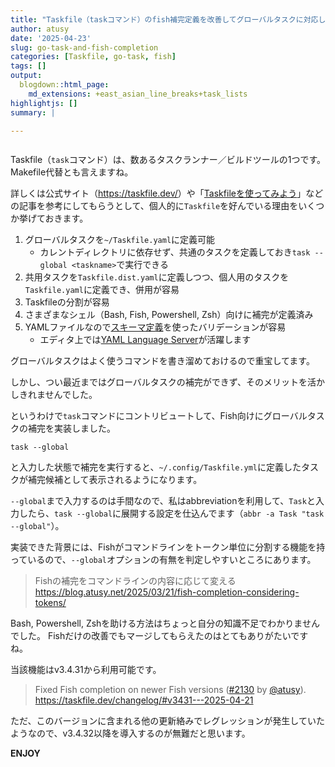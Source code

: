 ```yaml
---
title: "Taskfile（taskコマンド）のfish補完定義を改善してグローバルタスクに対応した"
author: atusy
date: '2025-04-23'
slug: go-task-and-fish-completion
categories: [Taskfile, go-task, fish]
tags: []
output:
  blogdown::html_page:
    md_extensions: +east_asian_line_breaks+task_lists
highlightjs: []
summary: |

---
```


```r
```

Taskfile（`task`コマンド）は、数あるタスクランナー／ビルドツールの1つです。
Makefile代替とも言えますね。

詳しくは公式サイト（<https://taskfile.dev/>）や「[Taskfileを使ってみよう](https://zenn.dev/remew/articles/introduce-taskfile)」などの記事を参考にしてもらうとして、個人的に`Taskfile`を好んでいる理由をいくつか挙げておきます。

1. グローバルタスクを`~/Taskfile.yaml`に定義可能
    - カレントディレクトリに依存せず、共通のタスクを定義しておき`task --global <taskname>`で実行できる
2. 共用タスクを`Taskfile.dist.yaml`に定義しつつ、個人用のタスクを`Taskfile.yaml`に定義でき、併用が容易
3. Taskfileの分割が容易
4. さまざまなシェル（Bash, Fish, Powershell, Zsh）向けに補完が定義済み
5. YAMLファイルなので[スキーマ定義](https://taskfile.dev/schema.json)を使ったバリデーションが容易
    - エディタ上では[YAML Language Server](https://github.com/redhat-developer/yaml-language-server)が活躍します

グローバルタスクはよく使うコマンドを書き溜めておけるので重宝してます。

しかし、つい最近まではグローバルタスクの補完ができず、そのメリットを活かしきれませんでした。

というわけで`task`コマンドにコントリビュートして、Fish向けにグローバルタスクの補完を実装しました。

```
task --global
```

と入力した状態で補完を実行すると、`~/.config/Taskfile.yml`に定義したタスクが補完候補として表示されるようになります。

`--global`まで入力するのは手間なので、私はabbreviationを利用して、`Task`と入力したら、`task --global`に展開する設定を仕込んでます（`abbr -a Task "task --global"`）。

実装できた背景には、Fishがコマンドラインをトークン単位に分割する機能を持っているので、`--global`オプションの有無を判定しやすいところにあります。

> Fishの補完をコマンドラインの内容に応じて変える \
> <https://blog.atusy.net/2025/03/21/fish-completion-considering-tokens/>

Bash, Powershell, Zshを助ける方法はちょっと自分の知識不足でわかりませんでした。
Fishだけの改善でもマージしてもらえたのはとてもありがたいですね。

当該機能はv3.4.31から利用可能です。

> Fixed Fish completion on newer Fish versions ([#2130](https://github.com/go-task/task/issues/2130) by [@atusy](https://github.com/atusy)). \
> <https://taskfile.dev/changelog/#v3431---2025-04-21>

ただ、このバージョンに含まれる他の更新絡みでレグレッションが発生していたようなので、v3.4.32以降を導入するのが無難だと思います。

**ENJOY**
